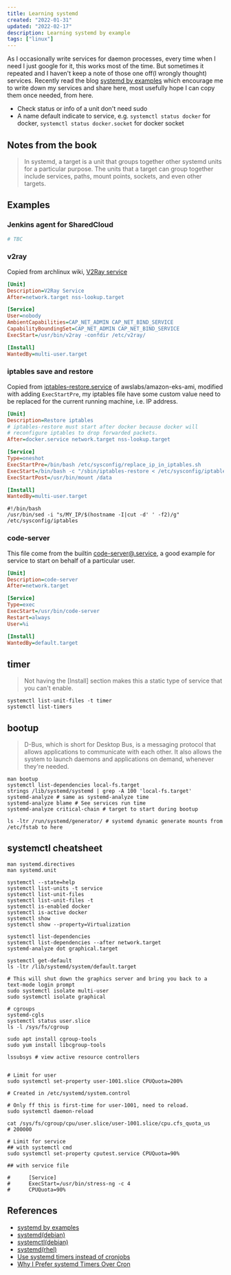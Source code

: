 ```yaml
---
title: Learning systemd
created: "2022-01-31"
updated: "2022-02-17"
description: Learning systemd by example
tags: ["linux"]
---
```


As I occasionally write services for daemon processes, every time when I need I just google for it, this works most of the time. But sometimes it repeated and I haven't keep a note of those one off(I wrongly thought) services. Recently read the blog [systemd by examples] which encourage me to write down my services and share here, most usefully hope I can copy them once needed, from here.

- Check status or info of a unit don't need sudo
- A name default indicate to service, e.g. `systemctl status docker` for docker, `systemctl status docker.socket` for docker socket

## Notes from the book

> In systemd, a target is a unit that groups together other systemd units for a particular purpose. The units that a target can group together include services, paths, mount points, sockets, and even other targets.

## Examples

### Jenkins agent for SharedCloud

```ini
# TBC
```

### v2ray

Copied from archlinux wiki, [V2Ray service]

```ini
[Unit]
Description=V2Ray Service
After=network.target nss-lookup.target

[Service]
User=nobody
AmbientCapabilities=CAP_NET_ADMIN CAP_NET_BIND_SERVICE
CapabilityBoundingSet=CAP_NET_ADMIN CAP_NET_BIND_SERVICE
ExecStart=/usr/bin/v2ray -confdir /etc/v2ray/

[Install]
WantedBy=multi-user.target
```

### iptables save and restore

Copied from [iptables-restore.service] of awslabs/amazon-eks-ami, modified with adding `ExecStartPre`, my iptables file have some custom value need to be replaced for the current running machine, i.e. IP address.

```ini
[Unit]
Description=Restore iptables
# iptables-restore must start after docker because docker will
# reconfigure iptables to drop forwarded packets.
After=docker.service network.target nss-lookup.target

[Service]
Type=oneshot
ExecStartPre=/bin/bash /etc/sysconfig/replace_ip_in_iptables.sh
ExecStart=/bin/bash -c "/sbin/iptables-restore < /etc/sysconfig/iptables"
ExecStartPost=/usr/bin/mount /data

[Install]
WantedBy=multi-user.target
```

```shell
#!/bin/bash
/usr/bin/sed -i "s/MY_IP/$(hostname -I|cut -d' ' -f2)/g" /etc/sysconfig/iptables
```

### code-server

This file come from the builtin [code-server@.service], a good example for service to start on behalf of a particular user.

```ini
[Unit]
Description=code-server
After=network.target

[Service]
Type=exec
ExecStart=/usr/bin/code-server
Restart=always
User=%i

[Install]
WantedBy=default.target
```

## timer

> Not having the [Install] section makes this a static type of service that you can't enable.

```shell
systemctl list-unit-files -t timer
systemctl list-timers
```

## bootup

> D-Bus, which is short for Desktop Bus, is a messaging protocol that allows applications to communicate with each other. It also allows the system to launch daemons and applications on demand, whenever they're needed.

```shell
man bootup
systemctl list-dependencies local-fs.target
strings /lib/systemd/systemd | grep -A 100 'local-fs.target'
systemd-analyze # same as systemd-analyze time
systemd-analyze blame # See services run time
systemd-analyze critical-chain # target to start during bootup

ls -ltr /run/systemd/generator/ # systemd dynamic generate mounts from /etc/fstab to here
```

## systemctl cheatsheet

```shell
man systemd.directives
man systemd.unit

systemctl --state=help
systemctl list-units -t service
systemctl list-unit-files
systemctl list-unit-files -t
systemctl is-enabled docker
systemctl is-active docker
systemctl show
systemctl show --property=Virtualization

systemctl list-dependencies
systemctl list-dependencies --after network.target
systemd-analyze dot graphical.target

systemctl get-default
ls -ltr /lib/systemd/system/default.target

# This will shut down the graphics server and bring you back to a text-mode login prompt
sudo systemctl isolate multi-user
sudo systemctl isolate graphical

# cgroups
systemd-cgls
systemctl status user.slice
ls -l /sys/fs/cgroup

sudo apt install cgroup-tools
sudo yum install libcgroup-tools

lssubsys # view active resource controllers


# Limit for user
sudo systemctl set-property user-1001.slice CPUQuota=200%

# Created in /etc/systemd/system.control

# Only ff this is first-time for user-1001, need to reload.
sudo systemctl daemon-reload

cat /sys/fs/cgroup/cpu/user.slice/user-1001.slice/cpu.cfs_quota_us
# 200000

# Limit for service
## with systemctl cmd
sudo systemctl set-property cputest.service CPUQuota=90%

## with service file

#      [Service]
#      ExecStart=/usr/bin/stress-ng -c 4
#      CPUQuota=90%

```

## References

- [systemd by examples]
- [systemd(debian)](https://wiki.debian.org/systemd)
- [systemctl(debian)](https://manpages.debian.org/bullseye-backports/systemd/systemctl.1.en.html)
- [systemd(rhel)](https://access.redhat.com/documentation/en-us/red_hat_enterprise_linux/7/html/system_administrators_guide/chap-managing_services_with_systemd)
- [Use systemd timers instead of cronjobs](https://opensource.com/article/20/7/systemd-timers)
- [Why I Prefer systemd Timers Over Cron](https://trstringer.com/systemd-timer-vs-cronjob/)

[systemd by examples]: https://systemd-by-example.com/
[V2Ray service]: https://wiki.archlinux.org/title/V2Ray
[iptables-restore.service]: https://github.com/awslabs/amazon-eks-ami/blob/master/files/iptables-restore.service
[code-server@.service]: https://github.com/coder/code-server/blob/main/ci/build/code-server@.service
